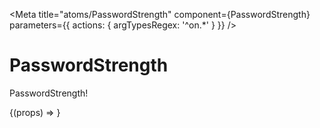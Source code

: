 

<Meta
  title="atoms/PasswordStrength"
  component={PasswordStrength}
  parameters={{ actions: { argTypesRegex: '^on.*' } }}
/>

# PasswordStrength

PasswordStrength!

<Canvas>
  <Story name="Default" args={{ strength: 0 }}>
    {(props) => <PasswordStrength {...props} />}
  </Story>
</Canvas>
